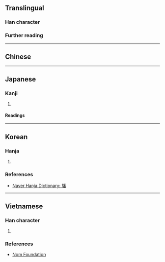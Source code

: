 {{character info}}
==Translingual==

===Han character===
{{Han char|rn=70|rad=方|as=12|sn=16|four=02269|canj=YSHDW|ids=⿰方番}}

===Further reading===
{{Han ref|kx=0485.051|hdz=32184.111|uh=65D9}}

----

==Chinese==
{{zh-see|幡|v}}

----

==Japanese==

===Kanji===
{{ja-kanji|grade=|rs=方12}}

# {{rfdef|ja|sort=方12}}

====Readings====
{{ja-readings
|goon=ほん
|kanon=はん
|kanyoon=ばん
|kun=はた-
}}

----

==Korean==

===Hanja===
{{ko-hanja|기|번}}

# {{rfdef|ko|sort=方12}}

===References===
* [https://hanja.dict.naver.com/#/entry/ccko/c16335e327ca4c1ab2e3f795c5168a97 Naver Hanja Dictionary: 旙]

----

==Vietnamese==

===Han character===
{{vi-readings|hanviet=phan|nom=phướn|rs=方12}}

# {{rfdef|vi|sort=方12}}

===References===
* [http://nomfoundation.org/common/nom_details.php?codepoint=65D9 Nom Foundation]